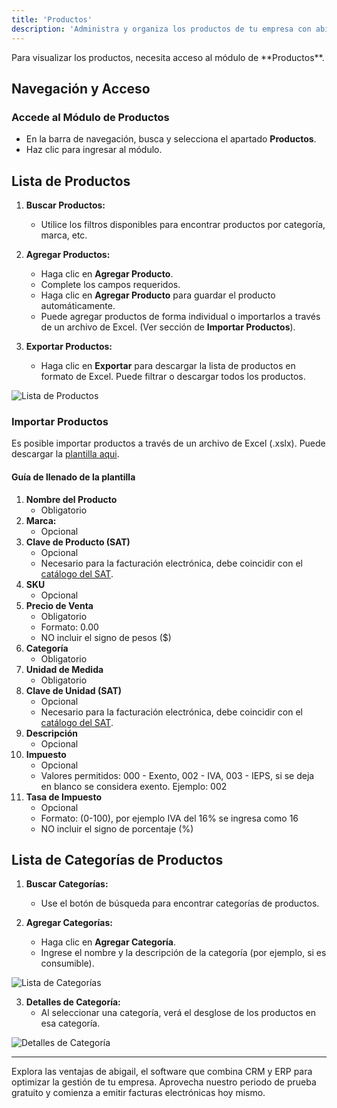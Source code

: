 ```yaml
---
title: 'Productos'
description: 'Administra y organiza los productos de tu empresa con abigail.'
---
```


<Warning>
Para visualizar los productos, necesita acceso al módulo de **Productos**.
</Warning>

## Navegación y Acceso

### Accede al Módulo de Productos
   - En la barra de navegación, busca y selecciona el apartado **Productos**.
   - Haz clic para ingresar al módulo.

## Lista de Productos

1. **Buscar Productos:**
   - Utilice los filtros disponibles para encontrar productos por categoría, marca, etc.

2. **Agregar Productos:**
   - Haga clic en **Agregar Producto**.
   - Complete los campos requeridos.
   - Haga clic en **Agregar Producto** para guardar el producto automáticamente.
   - Puede agregar productos de forma individual o importarlos a través de un archivo de Excel. (Ver sección de **Importar Productos**).

3. **Exportar Productos:**
   - Haga clic en **Exportar** para descargar la lista de productos en formato de Excel. Puede filtrar o descargar todos los productos.

<Frame>
   <img
      className="block"
      src="/images/products-list-es.png"
      alt="Lista de Productos"
   />
</Frame>

### Importar Productos

Es posible importar productos a través de un archivo de Excel (.xslx). Puede descargar la [plantilla aqui](https://data.abigail.mx/storage/v1/object/public/import_templates/Productos.xlsx).

#### Guía de llenado de la plantilla

1. **Nombre del Producto**
   - Obligatorio
2. **Marca:**
   - Opcional
3. **Clave de Producto (SAT)**
   - Opcional
   - Necesario para la facturación electrónica, debe coincidir con el [catálogo del SAT](http://pys.sat.gob.mx/PyS/catPyS.aspx).
4. **SKU**
   - Opcional
5. **Precio de Venta**
   - Obligatorio
   - Formato: 0.00
   - NO incluir el signo de pesos ($)
6. **Categoría**
   - Obligatorio
7. **Unidad de Medida**
   - Obligatorio
8. **Clave de Unidad (SAT)**
   - Opcional
   - Necesario para la facturación electrónica, debe coincidir con el [catálogo del SAT](http://pys.sat.gob.mx/PyS/catUnidades.aspx).
9. **Descripción**
   - Opcional
10. **Impuesto**
      - Opcional
      - Valores permitidos: 000 - Exento, 002 - IVA, 003 - IEPS, si se deja en blanco se considera exento. Ejemplo: 002
11. **Tasa de Impuesto**
      - Opcional
      - Formato: (0-100), por ejemplo IVA del 16% se ingresa como 16
      - NO incluir el signo de porcentaje (%)

## Lista de Categorías de Productos

1. **Buscar Categorías:**
   - Use el botón de búsqueda para encontrar categorías de productos.

2. **Agregar Categorías:**
   - Haga clic en **Agregar Categoría**.
   - Ingrese el nombre y la descripción de la categoría (por ejemplo, si es consumible).

<Frame>
   <img
     className="block"
     src="/images/categories-list-es.png"
     alt="Lista de Categorías"
   />
</Frame>

3. **Detalles de Categoría:**
   - Al seleccionar una categoría, verá el desglose de los productos en esa categoría.

<Frame>
   <img
     className="block"
     src="/images/categories-details-es.png"
     alt="Detalles de Categoría"
   />
</Frame>

---

<Card title="Comienza tu prueba gratis hoy y comienza a facturar con abigail" icon="rocket" href="https://www.abigail.mx/planes">
  Explora las ventajas de abigail, el software que combina CRM y ERP para optimizar la gestión de tu empresa. Aprovecha nuestro periodo de prueba gratuito y comienza a emitir facturas electrónicas hoy mismo.
</Card>